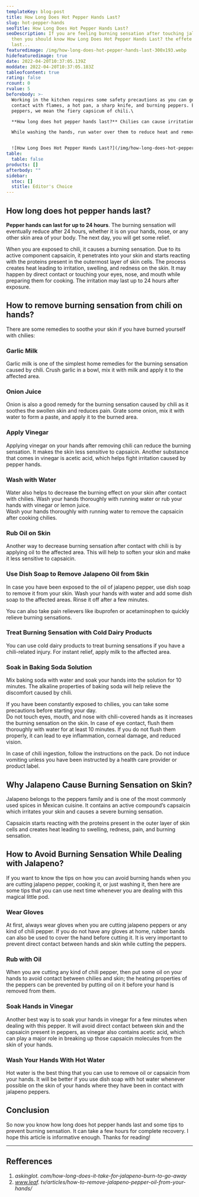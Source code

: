 ```yaml
---
templateKey: blog-post
title: How Long Does Hot Pepper Hands Last?
slug: hot-pepper-hands
seoTitle: How Long Does Hot Pepper Hands Last?
seoDescription: If you are feeling burning sensation after touching jalapeno
  then you should know How Long Does Hot Pepper Hands Last? the effete can
  last...
featuredimage: /img/how-long-does-hot-pepper-hands-last-300x193.webp
hidefeaturedimage: true
date: 2022-04-20T10:37:05.139Z
moddate: 2022-04-20T10:37:05.183Z
tableofcontent: true
rating: false
rcount: 0
rvalue: 5
beforebody: >-
  Working in the kitchen requires some safety precautions as you can get in
  contact with flames, a hot pan, a sharp knife, and burning peppers. By burning
  peppers, we mean the fiery capsicum of chili.\

  **How long does hot pepper hands last?** Chilies can cause irritation, swelling, and redness on the skin. It may happen by direct contact or touching your eyes, nose, and mouth while preparing them for cooking.\

  While washing the hands, run water over them to reduce heat and remove some of the oils. Also, use water or vinegar to rinse off chilies from your hands after preparation.


  ![How Long Does Hot Pepper Hands Last?](/img/how-long-does-hot-pepper-hands-last-300x193.webp "How Long Does Hot Pepper Hands Last?")
table:
  table: false
products: []
afterbody: ""
sidebar:
  stoc: []
  stitle: Editor's Choice
---
```

## How long does hot pepper hands last?

**Pepper hands can last for up to 24 hours**. The burning sensation will eventually reduce after 24 hours, whether it is on your hands, nose, or any other skin area of your body. The next day, you will get some relief.

When you are exposed to chili, it causes a burning sensation. Due to its active component capsaicin, it penetrates into your skin and starts reacting with the proteins present in the outermost layer of skin cells. The process creates heat leading to irritation, swelling, and redness on the skin. It may happen by direct contact or touching your eyes, nose, and mouth while preparing them for cooking. The irritation may last up to 24 hours after exposure.

## How to remove burning sensation from chili on hands?

There are some remedies to soothe your skin if you have burned yourself with chilies:

### Garlic Milk

Garlic milk is one of the simplest home remedies for the burning sensation caused by chili. Crush garlic in a bowl, mix it with milk and apply it to the affected area.

### Onion Juice

Onion is also a good remedy for the burning sensation caused by chili as it soothes the swollen skin and reduces pain. Grate some onion, mix it with water to form a paste, and apply it to the burned area.

### Apply Vinegar

Applying vinegar on your hands after removing chili can reduce the burning sensation. It makes the skin less sensitive to capsaicin. Another substance that comes in vinegar is acetic acid, which helps fight irritation caused by pepper hands.

### Wash with Water

Water also helps to decrease the burning effect on your skin after contact with chilies. Wash your hands thoroughly with running water or rub your hands with vinegar or lemon juice.\
Wash your hands thoroughly with running water to remove the capsaicin after cooking chilies.

### Rub Oil on Skin

Another way to decrease burning sensation after contact with chili is by applying oil to the affected area. This will help to soften your skin and make it less sensitive to capsaicin.

### Use Dish Soap to Remove Jalapeno Oil from Skin

In case you have been exposed to the oil of jalapeno pepper, use dish soap to remove it from your skin. Wash your hands with water and add some dish soap to the affected areas. Rinse it off after a few minutes.

You can also take pain relievers like ibuprofen or acetaminophen to quickly relieve burning sensations.

### Treat Burning Sensation with Cold Dairy Products

You can use cold dairy products to treat burning sensations if you have a chili-related injury. For instant relief, apply milk to the affected area.

### Soak in Baking Soda Solution

Mix baking soda with water and soak your hands into the solution for 10 minutes. The alkaline properties of baking soda will help relieve the discomfort caused by chili.

If you have been constantly exposed to chilies, you can take some precautions before starting your day.\
Do not touch eyes, mouth, and nose with chili-covered hands as it increases the burning sensation on the skin. In case of eye contact, flush them thoroughly with water for at least 10 minutes. If you do not flush them properly, it can lead to eye inflammation, corneal damage, and reduced vision.

In case of chili ingestion, follow the instructions on the pack. Do not induce vomiting unless you have been instructed by a health care provider or product label.

## Why Jalapeno Cause Burning Sensation on Skin?

Jalapeno belongs to the peppers family and is one of the most commonly used spices in Mexican cuisine. It contains an active compound’s capsaicin which irritates your skin and causes a severe burning sensation.

Capsaicin starts reacting with the proteins present in the outer layer of skin cells and creates heat leading to swelling, redness, pain, and burning sensation.

## How to Avoid Burning Sensation While Dealing with Jalapeno?

If you want to know the tips on how you can avoid burning hands when you are cutting jalapeno pepper, cooking it, or just washing it, then here are some tips that you can use next time whenever you are dealing with this magical little pod.

### Wear Gloves

At first, always wear gloves when you are cutting jalapeno peppers or any kind of chili pepper. If you do not have any gloves at home, rubber bands can also be used to cover the hand before cutting it. It is very important to prevent direct contact between hands and skin while cutting the peppers.

### Rub with Oil

When you are cutting any kind of chili pepper, then put some oil on your hands to avoid contact between chilies and skin; the heating properties of the peppers can be prevented by putting oil on it before your hand is removed from them.

### Soak Hands in Vinegar

Another best way is to soak your hands in vinegar for a few minutes when dealing with this pepper. It will avoid direct contact between skin and the capsaicin present in peppers, as vinegar also contains acetic acid, which can play a major role in breaking up those capsaicin molecules from the skin of your hands.

### Wash Your Hands With Hot Water

Hot water is the best thing that you can use to remove oil or capsaicin from your hands. It will be better if you use dish soap with hot water whenever possible on the skin of your hands where they have been in contact with jalapeno peppers.

## Conclusion

So now you know how long does hot pepper hands last and some tips to prevent burning sensation. It can take a few hours for complete recovery. I hope this article is informative enough. Thanks for reading!

- - -

## Refferences

1. *askinglot. com/how-long-does-it-take-for-jalapeno-burn-to-go-away*
2. *www.leaf. tv/articles/how-to-remove-jalapeno-pepper-oil-from-your-hands/*